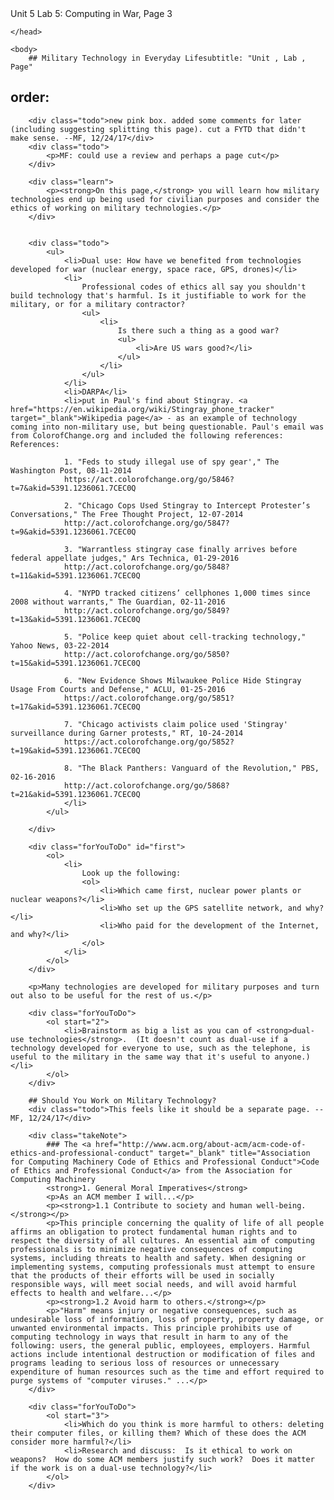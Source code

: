 Unit 5 Lab 5: Computing in War, Page 3</title>
	</head>

	<body>
    	## Military Technology in Everyday Lifesubtitle: "Unit , Lab , Page"
order:
---
        <div class="todo">new pink box. added some comments for later (including suggesting splitting this page). cut a FYTD that didn't make sense. --MF, 12/24/17</div>
        <div class="todo">
            <p>MF: could use a review and perhaps a page cut</p>
        </div>
        
        <div class="learn">
            <p><strong>On this page,</strong> you will learn how military technologies end up being used for civilian purposes and consider the ethics of working on military technologies.</p>
        </div>
        
        
        <div class="todo">
            <ul>
                <li>Dual use: How have we benefited from technologies developed for war (nuclear energy, space race, GPS, drones)</li>
                <li>
                	Professional codes of ethics all say you shouldn't build technology that's harmful. Is it justifiable to work for the military, or for a military contractor?
                    <ul>
                        <li>
                            Is there such a thing as a good war?
                            <ul>
                                <li>Are US wars good?</li>
                            </ul>
                        </li>
                    </ul>
                </li>
                <li>DARPA</li>
                <li>put in Paul's find about Stingray. <a href="https://en.wikipedia.org/wiki/Stingray_phone_tracker" target="_blank">Wikipedia page</a> - as an example of technology coming into non-military use, but being questionable. Paul's email was from ColorofChange.org and included the following references: References:
                
                1. "Feds to study illegal use of spy gear'," The Washington Post, 08-11-2014 
                https://act.colorofchange.org/go/5846?t=7&akid=5391.1236061.7CEC0Q
                
                2. "Chicago Cops Used Stingray to Intercept Protester’s Conversations," The Free Thought Project, 12-07-2014 
                http://act.colorofchange.org/go/5847?t=9&akid=5391.1236061.7CEC0Q
                
                3. "Warrantless stingray case finally arrives before federal appellate judges," Ars Technica, 01-29-2016 
                http://act.colorofchange.org/go/5848?t=11&akid=5391.1236061.7CEC0Q
                
                4. "NYPD tracked citizens’ cellphones 1,000 times since 2008 without warrants," The Guardian, 02-11-2016 
                http://act.colorofchange.org/go/5849?t=13&akid=5391.1236061.7CEC0Q
                
                5. "Police keep quiet about cell-tracking technology," Yahoo News, 03-22-2014 
                http://act.colorofchange.org/go/5850?t=15&akid=5391.1236061.7CEC0Q
                
                6. "New Evidence Shows Milwaukee Police Hide Stingray Usage From Courts and Defense," ACLU, 01-25-2016 
                https://act.colorofchange.org/go/5851?t=17&akid=5391.1236061.7CEC0Q
                
                7. "Chicago activists claim police used 'Stingray' surveillance during Garner protests," RT, 10-24-2014 
                https://act.colorofchange.org/go/5852?t=19&akid=5391.1236061.7CEC0Q
                
                8. "The Black Panthers: Vanguard of the Revolution," PBS, 02-16-2016 
                http://act.colorofchange.org/go/5868?t=21&akid=5391.1236061.7CEC0Q
                </li>
            </ul>
            
        </div>
        
        <div class="forYouToDo" id="first">
            <ol>
                <li>
                    Look up the following:
                    <ol>
                        <li>Which came first, nuclear power plants or nuclear weapons?</li>
                        <li>Who set up the GPS satellite network, and why?</li>
                        <li>Who paid for the development of the Internet, and why?</li>
                    </ol>
                </li>
            </ol>
        </div>
        
        <p>Many technologies are developed for military purposes and turn out also to be useful for the rest of us.</p>
        
        <div class="forYouToDo">
            <ol start="2">
                <li>Brainstorm as big a list as you can of <strong>dual-use technologies</strong>.  (It doesn't count as dual-use if a technology developed for everyone to use, such as the telephone, is useful to the military in the same way that it's useful to anyone.)</li>
            </ol>
        </div>
        
        ## Should You Work on Military Technology? 
        <div class="todo">This feels like it should be a separate page. --MF, 12/24/17</div>
		       
        <div class="takeNote">
            ### The <a href="http://www.acm.org/about-acm/acm-code-of-ethics-and-professional-conduct" target="_blank" title="Association for Computing Machinery Code of Ethics and Professional Conduct">Code of Ethics and Professional Conduct</a> from the Association for Computing Machinery
            <strong>1. General Moral Imperatives</strong>
            <p>As an ACM member I will...</p>
            <p><strong>1.1 Contribute to society and human well-being.</strong></p>
            <p>This principle concerning the quality of life of all people affirms an obligation to protect fundamental human rights and to respect the diversity of all cultures. An essential aim of computing professionals is to minimize negative consequences of computing systems, including threats to health and safety. When designing or implementing systems, computing professionals must attempt to ensure that the products of their efforts will be used in socially responsible ways, will meet social needs, and will avoid harmful effects to health and welfare...</p>
            <p><strong>1.2 Avoid harm to others.</strong></p>
            <p>"Harm" means injury or negative consequences, such as undesirable loss of information, loss of property, property damage, or unwanted environmental impacts. This principle prohibits use of computing technology in ways that result in harm to any of the following: users, the general public, employees, employers. Harmful actions include intentional destruction or modification of files and programs leading to serious loss of resources or unnecessary expenditure of human resources such as the time and effort required to purge systems of "computer viruses." ...</p>
        </div>
        
        <div class="forYouToDo">
            <ol start="3">
                <li>Which do you think is more harmful to others: deleting their computer files, or killing them? Which of these does the ACM consider more harmful?</li>
                <li>Research and discuss:  Is it ethical to work on weapons?  How do some ACM members justify such work?  Does it matter if the work is on a dual-use technology?</li>
            </ol>
        </div>
        
